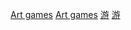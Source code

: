 {{Cat main}}
[[Category:各類型電子遊戲|Art games]]
[[Category:电子游戏类别|Art games]]
[[Category:藝術類型|游]]
[[Category:艺术媒体|游]]